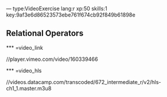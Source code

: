 --- type:VideoExercise lang:r xp:50 skills:1 key:9af3e6d86523573ebe761f674cb92f849b61898e

## Relational Operators

*** =video_link

//player.vimeo.com/video/160339466

*** =video_hls

//videos.datacamp.com/transcoded/672_intermediate_r/v2/hls-ch1_1.master.m3u8